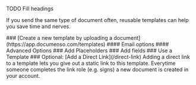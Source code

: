 
<Callout type="error">TODO Fill headings</Callout>

If you send the same type of document often, reusable templates can help you save time and nerves.

<Steps>
### [Create a new template by uploading a document](https://app.documenso.com/templates)
#### Email options
#### Advanced Options
### Add Placeholders
### Add fields
### Use a Template
### Optional: [Add a Direct Link](/direct-link)

<Callout type="info">
Adding a direct link to a template lets you give out a static link to this template. Everytime someone completes the link role (e.g. signs) a new document is created in your account.
</Callout>
</Steps>
